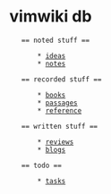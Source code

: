 = vimwiki db =

    == noted stuff ==
    
        * [[ideas]]
        * [[notes/index.wiki|notes]]

    == recorded stuff ==

        * [[books.csv|books]]
        * [[passages/index.wiki|passages]]
        * [[reference/index.wiki|reference]]

    == written stuff ==
    
        * [[reviews/index.wiki|reviews]]
        * [[blogs/index.wiki|blogs]]

    == todo ==

        * [[tasks]]
